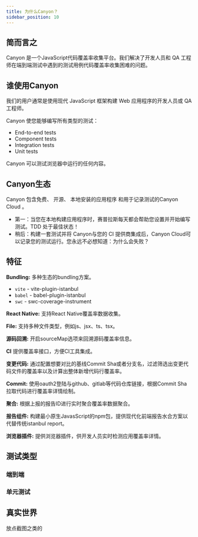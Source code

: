 ```yaml
---
title: 为什么Canyon？
sidebar_position: 10
---
```


## 简而言之

Canyon 是一个JavaScript代码覆盖率收集平台。我们解决了开发人员和 QA 工程师在端到端测试中遇到的测试用例代码覆盖率收集困难的问题。

## 谁使用Canyon

我们的用户通常是使用现代 JavaScript 框架构建 Web 应用程序的开发人员或 QA 工程师。

Canyon 使您能够编写所有类型的测试：

- End-to-end tests
- Component tests
- Integration tests
- Unit tests


Canyon 可以测试浏览器中运行的任何内容。

## Canyon生态

Canyon 包含免费、 开源、 本地安装的应用程序 和用于记录测试的Canyon Cloud 。

- 第一：当您在本地构建应用程序时，赛普拉斯每天都会帮助您设置并开始编写测试。TDD 处于最佳状态！
- 稍后：构建一套测试并将 Canyon与您的 CI 提供商集成后，Canyon Cloud可以记录您的测试运行。您永远不必想知道：为什么会失败？

## 特征

**Bundling:** 多种生态的bundling方案。

- `vite` - vite-plugin-istanbul
- `babel` - babel-plugin-istanbul
- `swc` - swc-coverage-instrument

**React Native:** 支持React Native覆盖率数据收集。

**File:** 支持多种文件类型，例如js、jsx、ts、tsx。

**源码回溯:** 开启sourceMap选项来回溯源码覆盖率信息。

**CI** 提供覆盖率接口，方便CI工具集成。

**变更代码:** 通过配置想要对比的基线Commit Sha或者分支名，过滤筛选出变更代码文件的覆盖率以及计算出整体新增代码行覆盖率。

**Commit:** 使用oauth2登陆与github、gitlab等代码仓库链接，根据Commit Sha拉取代码进行覆盖率详情绘制。

**聚合:** 根据上报的报告ID进行实时聚合覆盖率数据聚合。

**报告组件:** 构建最小原生JavasScript的npm包，提供现代化前端报告水合方案以代替传统istanbul report。

**浏览器插件:** 提供浏览器插件，供开发人员实时检测应用覆盖率详情。

## 测试类型

### 端到端

### 单元测试


## 真实世界

放点截图之类的
